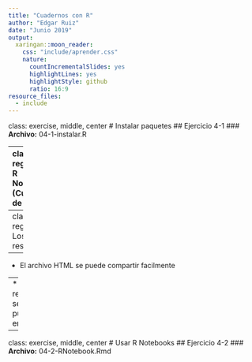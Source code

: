 ```yaml
---
title: "Cuadernos con R"
author: "Edgar Ruiz"
date: "Junio 2019"
output:
  xaringan::moon_reader:
    css: "include/aprender.css"
    nature:
      countIncrementalSlides: yes
      highlightLines: yes
      highlightStyle: github
      ratio: 16:9
resource_files:
  - include
---
```


class: exercise, middle, center
# Instalar paquetes
## Ejercicio 4-1
### **Archivo:** 04-1-instalar.R

---
class: regular
## R Notebook (Cuaderno de R)

.left-column[
### Documento de **R Markdown**. Utiliza **bloques de código** que se pueden ejecutar independientemente. **Resultados visibles** debajo del bloque.  
]

.right-column[
```r
knitr::include_graphics("include/04-notebook-preview.png")
```
]

---
class: regular
# Los resultados

--
* El archivo HTML se puede compartir facilmente

--
* Los resultados se pueden publicar en RPubs 

---
class: exercise, middle, center
# Usar R Notebooks
## Ejercicio 4-2
### **Archivo:** 04-2-RNotebook.Rmd
